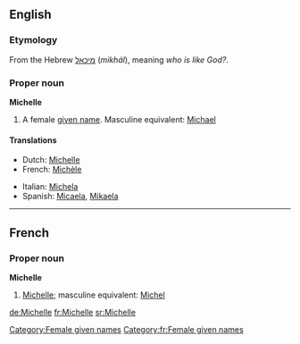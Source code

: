 ==English==
===Etymology===
From the Hebrew [[מיכאל]] (''mikhál''), meaning ''who is like God?''.

===Proper noun===
'''Michelle''' {{f}}

#{{given name|female|}} A female [[given name]]. Masculine equivalent: [[Michael]]

====Translations====
{{top}}
*Dutch: [[Michelle#Dutch|Michelle]]
*French: [[Michèle]]
{{mid}}
*Italian: [[Michela]]
*Spanish: [[Micaela]], [[Mikaela]]
{{bottom}}

----

==French==
===Proper noun===
'''Michelle'''

#{{given name|female|}} [[Michelle#English|Michelle]]; masculine equivalent: [[Michel]]

[[Category:Female given names]]
[[Category:fr:Female given names]]

[[de:Michelle]]
[[fr:Michelle]]
[[sr:Michelle]]